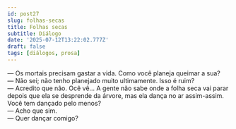 ```yaml
---
id: post27
slug: folhas-secas
title: Folhas secas
subtitle: Diálogo
date: '2025-07-12T13:22:02.777Z'
draft: false
tags: [diálogos, prosa]
---
```

— Os mortais precisam gastar a vida. Como você planeja queimar a sua?  
— Não sei; não tenho planejado muito ultimamente. Isso é ruim?  
— Acredito que não. Ocê vê... A gente não sabe onde a folha seca vai parar 
depois que ela se desprende da árvore, mas ela dança no ar assim-assim. 
Você tem dançado pelo menos?  
— Acho que sim.  
— Quer dançar comigo?